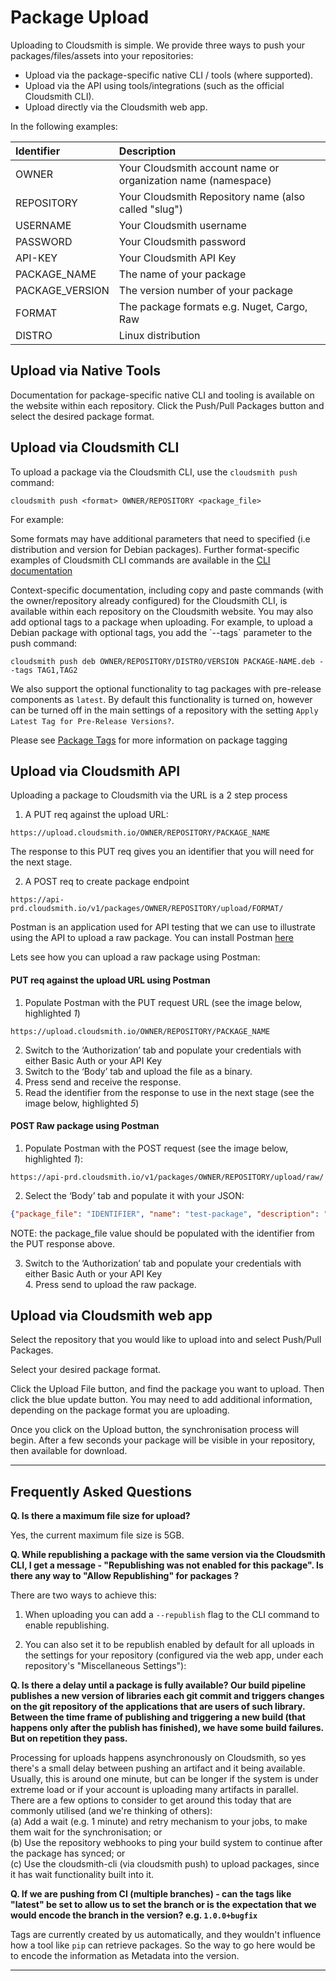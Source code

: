 
# Package Upload

Uploading to Cloudsmith is simple. We provide three ways to push your packages/files/assets into your repositories:

- Upload via the package-specific native CLI / tools (where supported).
- Upload via the API using tools/integrations (such as the official Cloudsmith CLI).
- Upload directly via the Cloudsmith web app. 


In the following examples: 

| Identifier      | Description                                                   |
| :-------------- | :------------------------------------------------------------ |
| OWNER           | Your Cloudsmith account name or organization name (namespace) |
| REPOSITORY      | Your Cloudsmith Repository name (also called "slug")          |
| USERNAME        | Your Cloudsmith username                                      |
| PASSWORD        | Your Cloudsmith password                                      |
| API-KEY         | Your Cloudsmith API Key                                       |
| PACKAGE_NAME    | The name of your package                                      |
| PACKAGE_VERSION | The version number of your package                            |
| FORMAT          | The package formats e.g. Nuget, Cargo, Raw                    |
| DISTRO          | Linux distribution                                            |


## Upload via Native Tools

Documentation for package-specific native CLI and tooling is available on the website within each repository.  Click the Push/Pull Packages button and select the desired package format. 

<BlockImage src={imgPad_Pro_5} alt=""></BlockImage>

<BlockImage src={imgPad_Pro_7} alt=""></BlockImage>

<BlockImage src={imgPad_Pro_6} alt=""></BlockImage>

## Upload via Cloudsmith CLI

To upload a package via the Cloudsmith CLI, use the `cloudsmith push` command: 

```shell
cloudsmith push <format> OWNER/REPOSITORY <package_file>
```

For example: 

<BlockImage src={img3798e22_Screenshot_2020_01_02_at_14_25_25} alt=""></BlockImage>

Some formats may have additional parameters that need to specified (i.e distribution and version for Debian packages). Further format-specific examples of Cloudsmith CLI commands are available in the [CLI documentation](https://github.com/cloudsmith-io/cloudsmith-cli/blob/master/README.md)

<Note variant="note">
Context-specific documentation, including copy and paste commands (with the owner/repository already configured) for the Cloudsmith CLI, is available within each repository on the Cloudsmith website. You may also add optional tags to a package when uploading. For example, to upload a Debian package with optional tags, you add the `--tags` parameter to the push command: 
</Note>

```shell
cloudsmith push deb OWNER/REPOSITORY/DISTRO/VERSION PACKAGE-NAME.deb --tags TAG1,TAG2 
```

We also support the optional functionality to tag packages with pre-release components as `latest`. By default this functionality is turned on, however can be turned off in the main settings of a repository with the setting `Apply Latest Tag for Pre-Release Versions?`.

Please see [Package Tags](/artifact-management/package-tags) for more information on package tagging

## Upload via Cloudsmith API

Uploading a package to Cloudsmith via the URL is a 2 step process

1. A PUT req against the upload URL: 

```
https://upload.cloudsmith.io/OWNER/REPOSITORY/PACKAGE_NAME
```

The response to this PUT req gives you an identifier that you will need for the next stage.

2. A POST req to create package endpoint 

```
https://api-prd.cloudsmith.io/v1/packages/OWNER/REPOSITORY/upload/FORMAT/
```

Postman is an application used for API testing that we can use to illustrate using the API to upload a raw package. You can install Postman [here](https://www.postman.com/)

Lets see how you can upload a raw package using Postman:

#### PUT req against the upload URL using Postman

1. Populate Postman with the PUT request URL (see the image below, highlighted _1_)

```
https://upload.cloudsmith.io/OWNER/REPOSITORY/PACKAGE_NAME
```

2. Switch to the ‘Authorization’ tab and populate your credentials with either Basic Auth or your API Key
3. Switch to the ‘Body’ tab and upload the file as a binary.
4. Press send and receive the response.
5. Read the identifier from the response to use in the next stage (see the image below, highlighted _5_)

<BlockImage src={img2728021_Screenshot_2022_03_28_at_18_05_32} alt=""></BlockImage>

#### POST Raw package using Postman

1. Populate Postman with the POST request (see the image below, highlighted _1_): 

```
https://api-prd.cloudsmith.io/v1/packages/OWNER/REPOSITORY/upload/raw/
```

2. Select the ‘Body’ tab and populate it with your JSON:

```json
{"package_file": "IDENTIFIER", "name": "test-package", "description": "Everything about packaging files.", "summary": "My Package File", "version": "1.0"}
```

NOTE: the package_file value should be populated with the identifier from the PUT response above.

3. Switch to the ‘Authorization’ tab and populate your credentials with either Basic Auth or your API Key  
   4. Press send to upload the raw package.

<BlockImage src={imgfc5e591_Screenshot_2022_03_28_at_18_07_04} alt=""></BlockImage>

## Upload via Cloudsmith web app

Select the repository that you would like to upload into and select Push/Pull Packages.

<BlockImage src={imgPad_Pro_5_2} alt=""></BlockImage>

Select your desired package format.

<BlockImage src={imgPad_Pro_7_2} alt=""></BlockImage>

<BlockImage src={imgPad_Pro_8} alt=""></BlockImage>

Click the Upload File button, and find the package you want to upload. Then click the blue update button. You may need to add additional information, depending on the package format you are uploading. 

Once you click on the Upload button, the synchronisation process will begin. After a few seconds your package will be visible in your repository, then available for download.

***

## Frequently Asked Questions

**Q. Is there a maximum file size for upload?**

Yes, the current maximum file size is 5GB.

**Q. While republishing a package with the same version via the Cloudsmith CLI, I get a message - "Republishing was not enabled for this package". Is there any way to "Allow Republishing" for packages ?**

There are two ways to achieve this: 

1. When uploading you can add a `--republish` flag to the CLI command to enable republishing. 

2. You can also set it to be republish enabled by default for all uploads in the settings for your repository (configured via the web app, under each repository's "Miscellaneous Settings"):

<BlockImage src={imgPad_Pro_9} alt=""></BlockImage>

**Q. Is there a delay until a package is fully available? Our build pipeline publishes a new version of libraries each git commit and triggers changes on the git repository of the applications that are users of such library. Between the time frame of publishing and triggering a new build (that happens only after the publish has finished), we have some build failures. But on repetition they pass.**

Processing for uploads happens asynchronously on Cloudsmith, so yes there's a small delay between pushing an artifact and it being available. Usually, this is around one minute, but can be longer if the system is under extreme load or if your account is uploading many artifacts in parallel.  
There are a few options to consider to get around this today that are commonly utilised (and we're thinking of others):  
(a) Add a wait (e.g. 1 minute) and retry mechanism to your jobs, to make them wait for the synchronisation; or  
(b) Use the repository webhooks to ping your build system to continue after the package has synced; or  
(c) Use the cloudsmith-cli (via cloudsmith push) to upload packages, since it has wait functionality built into it.

**Q. If we are pushing from CI (multiple branches) - can the tags like "latest" be set to allow us to set the branch or is the expectation that we would encode the branch in the version? e.g. `1.0.0+bugfix`**

Tags are currently created by us automatically, and they wouldn't influence how a tool like `pip` can retrieve packages. So the way to go here would be to encode the information as Metadata into the version.

***
